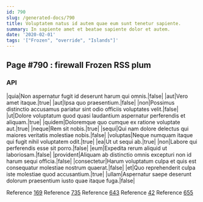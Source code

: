 ```yaml
---
id: 790
slug: /generated-docs/790
title: Voluptatem natus id autem quae eum sunt tenetur sapiente.
summary: In sapiente amet et beatae sapiente dolor et autem.
date: '2020-02-01'
tags: '["Frozen", "override", "Islands"]'
---
```

<Partial />

## Page #790 : firewall Frozen RSS plum
### API

|quia|Non aspernatur fugit id deserunt harum qui omnis.|false|
|aut|Vero amet itaque.|true|
|aut|Ipsa quo praesentium.|false|
|non|Possimus distinctio accusamus pariatur sint odio officiis voluptates velit.|false|
|ut|Dolore voluptatum quod quasi laudantium aspernatur perferendis et aliquam.|true|
|quidem|Doloremque quo cumque ex ratione voluptate aut.|true|
|neque|Rem sit nobis.|true|
|sequi|Qui nam dolore delectus qui maiores veritatis molestiae nobis.|false|
|voluptas|Neque numquam itaque qui fugit nihil voluptatem odit.|true|
|ea|Ut ut sequi ab.|true|
|non|Labore qui perferendis esse sit porro.|false|
|eum|Expedita rerum aliquid ut laboriosam.|false|
|provident|Aliquam ab distinctio omnis excepturi non id harum sequi officia.|false|
|consectetur|Harum voluptatum culpa et quis est consequatur molestiae nostrum quaerat.|false|
|et|Quo reprehenderit culpa iste molestiae quod accusantium.|true|
|ullam|Aspernatur saepe deserunt dolorum praesentium iusto quae itaque fuga.|false|

Reference [169](/generated-docs/169)
Reference [735](/generated-docs/735)
Reference [643](/generated-docs/643)
Reference [42](/generated-docs/42)
Reference [655](/generated-docs/655)



